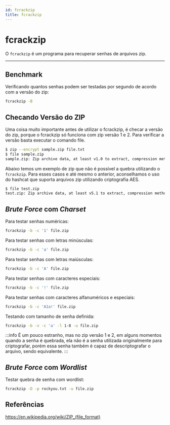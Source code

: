 ```yaml
---
id: fcrackzip
title: fcrackzip
---
```


# fcrackzip

O `fcrackzip` é um programa para recuperar senhas de arquivos zip.

---

## Benchmark

Verificando quantos senhas podem ser testadas por segundo de acordo com a versão
do zip:

```bash
fcrackzip -B
```

## Checando Versão do ZIP

Uma coisa muito importante antes de utilizar o fcrackzip, é checar a versão do
zip, porque o fcrackzip só funciona com zip versão 1 e 2. Para verificar a
versão basta executar o comando file.

```bash
$ zip --encrypt sample.zip file.txt
$ file sample.zip
sample.zip: Zip archive data, at least v1.0 to extract, compression method=store
```

Abaixo temos um exemplo de zip que não é possível a quebra utilizando o
`fcrackzip`. Para esses casos e até mesmo o anterior, aconselhamos o uso do
hashcat que suporta arquivos zip utilizando criptografia AES.

```bash
$ file test.zip
test.zip: Zip archive data, at least v5.1 to extract, compression method=AES Encrypted
```

## *Brute Force* com *Charset*

Para testar senhas numéricas:

```bash
fcrackzip -b -c '1' file.zip
```

Para testar senhas com letras minúsculas:

```bash
fcrackzip -b -c 'a' file.zip
```

Para testar senhas com letras maiúsculas:

```bash
fcrackzip -b -c 'A' file.zip
```

Para testar senhas com caracteres especiais:

```bash
fcrackzip -b -c '!' file.zip
```

Para testar senhas com caracteres alfanuméricos e especiais:

```bash
fcrackzip -b -c 'A1a!' file.zip
```

Testando com tamanho de senha definida:

```bash
fcrackzip -b -v -c 'a' -l 1-8 -u file.zip
```

:::info
É um pouco estranho, mas no zip versão 1 e 2, em alguns momentos quando a senha
é quebrada, ela não é a senha utilizada originalmente para criptografar, porém
essa senha também é capaz de descriptografar o arquivo, sendo equivalente.
:::

## *Brute Force* com *Wordlist*

Testar quebra de senha com wordlist:

```bash
fcrackzip -D -p rockyou.txt -u file.zip
```

## Referências

https://en.wikipedia.org/wiki/ZIP_(file_format)
